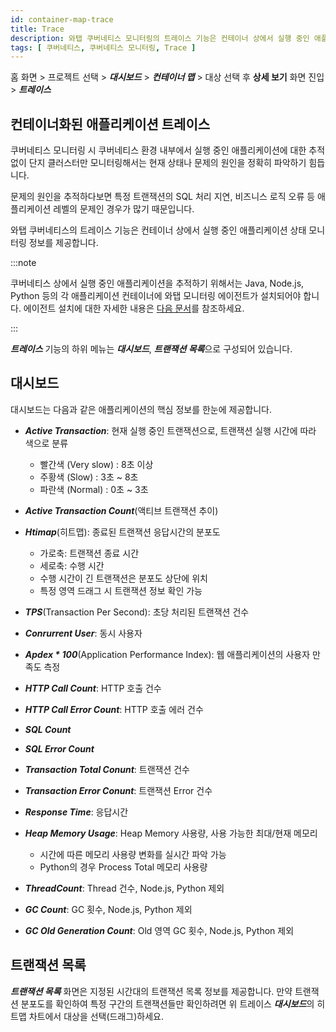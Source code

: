 ```yaml
---
id: container-map-trace
title: Trace
description: 와탭 쿠버네티스 모니터링의 트레이스 기능은 컨테이너 상에서 실행 중인 애플리케이션 상태 모니터링 정보를 제공합니다.
tags: [ 쿠버네티스, 쿠버네티스 모니터링, Trace ]
---
```


홈 화면 > 프로젝트 선택 > ***대시보드*** > ***컨테이너 맵*** > 대상 선택 후 **상세 보기** 화면 진입 > ***트레이스***

## 컨테이너화된 애플리케이션 트레이스

쿠버네티스 모니터링 시 쿠버네티스 환경 내부에서 실행 중인 애플리케이션에 대한 추적 없이 단지 클러스터만 모니터링해서는 현재 상태나 문제의 원인을 정확히 파악하기 힘듭니다.

문제의 원인을 추적하다보면 특정 트랜잭션의 SQL 처리 지연, 비즈니스 로직 오류 등 애플리케이션 레벨의 문제인 경우가 많기 때문입니다.

와탭 쿠버네티스의 트레이스 기능은 컨테이너 상에서 실행 중인 애플리케이션 상태 모니터링 정보를 제공합니다.

:::note

쿠버네티스 상에서 실행 중인 애플리케이션을 추적하기 위해서는 Java, Node.js, Python 등의 각 애플리케이션 컨테이너에 와탭 모니터링 에이전트가 설치되어야 합니다. 에이전트 설치에 대한 자세한 내용은 [다음 문서](install-application-agent)를 참조하세요.

:::

<ImgLang img='whatap_kubernetes_container_map_trace_example.png' desc='트레이스' /> 

***트레이스*** 기능의 하위 메뉴는 ***대시보드***, ***트랜잭션 목록***으로 구성되어 있습니다.

## 대시보드

대시보드는 다음과 같은 애플리케이션의 핵심 정보를 한눈에 제공합니다.

* ***Active Transaction***: 현재 실행 중인 트랜잭션으로, 트랜잭션 실행 시간에 따라 색으로 분류

  * 빨간색 (Very slow) : 8초 이상
  * 주황색 (Slow) : 3초 ~ 8초
  * 파란색 (Normal) : 0초 ~ 3초

* ***Active Transaction Count***(액티브 트랜잭션 추이)

* ***Htimap***(히트맵): 종료된 트랜잭션 응답시간의 분포도

  * 가로축: 트랜잭션 종료 시간
  * 세로축: 수행 시간
  * 수행 시간이 긴 트랜잭션은 분포도 상단에 위치
  * 특정 영역 드래그 시 트랜잭션 정보 확인 가능

* ***TPS***(Transaction Per Second): 초당 처리된 트랜잭션 건수

* ***Conrurrent User***: 동시 사용자

* ***Apdex \* 100***(Application Performance Index): 웹 애플리케이션의 사용자 만족도 측정

* ***HTTP Call Count***: HTTP 호출 건수

* ***HTTP Call Error Count***: HTTP 호출 에러 건수

* ***SQL Count***

* ***SQL Error Count***

* ***Transaction Total Conunt***: 트랜잭션 건수

* ***Transaction Error Conunt***: 트랜잭션 Error 건수

* ***Response Time***: 응답시간

* ***Heap Memory Usage***: Heap Memory 사용량, 사용 가능한 최대/현재 메모리

  * 시간에 따른 메모리 사용량 변화를 실시간 파악 가능
  * Python의 경우 Process Total 메모리 사용량

* ***ThreadCount***: Thread 건수, Node.js, Python 제외

* ***GC Count***: GC 횟수, Node.js, Python 제외

* ***GC Old Generation Count***: Old 영역 GC 횟수, Node.js, Python 제외

## 트랜잭션 목록

***트랜잭션 목록*** 화면은 지정된 시간대의 트랜잭션 목록 정보를 제공합니다. 만약 트랜잭션 분포도를 확인하여 특정 구간의 트랜잭션들만 확인하려면 위 트레이스 ***대시보드***의 히트맵 차트에서 대상을 선택(드래그)하세요.

<ImgLang img='k8s-tx-list.png' desc='트랜잭션 목록' />